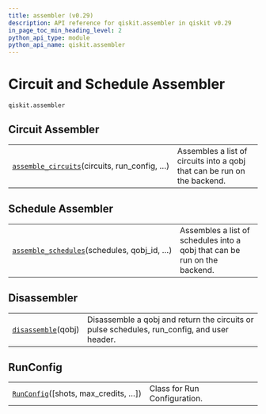 ```yaml
---
title: assembler (v0.29)
description: API reference for qiskit.assembler in qiskit v0.29
in_page_toc_min_heading_level: 2
python_api_type: module
python_api_name: qiskit.assembler
---
```


<span id="module-qiskit.assembler" />

<span id="qiskit-assembler" />

<span id="circuit-and-schedule-assembler-qiskit-assembler" />

# Circuit and Schedule Assembler

`qiskit.assembler`

## Circuit Assembler

|                                                                                                                          |                                                                          |
| ------------------------------------------------------------------------------------------------------------------------ | ------------------------------------------------------------------------ |
| [`assemble_circuits`](qiskit.assembler.assemble_circuits "qiskit.assembler.assemble_circuits")(circuits, run\_config, …) | Assembles a list of circuits into a qobj that can be run on the backend. |

## Schedule Assembler

|                                                                                                                           |                                                                           |
| ------------------------------------------------------------------------------------------------------------------------- | ------------------------------------------------------------------------- |
| [`assemble_schedules`](qiskit.assembler.assemble_schedules "qiskit.assembler.assemble_schedules")(schedules, qobj\_id, …) | Assembles a list of schedules into a qobj that can be run on the backend. |

## Disassembler

|                                                                                    |                                                                                              |
| ---------------------------------------------------------------------------------- | -------------------------------------------------------------------------------------------- |
| [`disassemble`](qiskit.assembler.disassemble "qiskit.assembler.disassemble")(qobj) | Disassemble a qobj and return the circuits or pulse schedules, run\_config, and user header. |

## RunConfig

|                                                                                                   |                              |
| ------------------------------------------------------------------------------------------------- | ---------------------------- |
| [`RunConfig`](qiskit.assembler.RunConfig "qiskit.assembler.RunConfig")(\[shots, max\_credits, …]) | Class for Run Configuration. |

